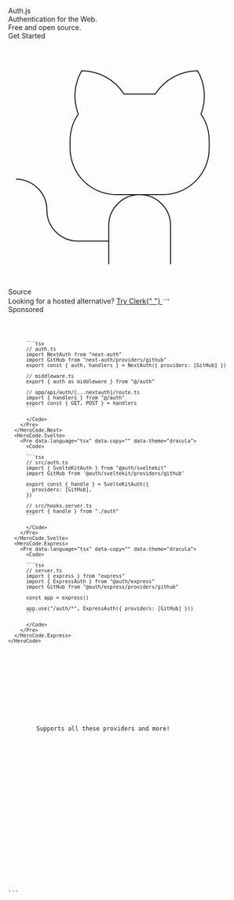 
<div className="relative overflow-hidden w-full h-full flex flex-col">
  <section className="flex justify-center w-full px-8 xl:px-0 flex-col lg:flex-row self-center items-center lg:items-start gap-6 max-w-7xl pt-12 pb-24 sm:py-32 lg:py-56">
    <div className="flex-col flex justify-start gap-10 lg:py-8 mx-8">
      <div className="flex flex-col gap-8 justify-center py-2 items-center w-full">
        <span className="text-6xl font-black lg:text-8xl">Auth.js</span>
        <div className="flex flex-col gap-4 justify-center text-2xl font-bold text-center lg:text-3xl">
          <div>Authentication for the Web.</div>
          <div className="underline-highlight">Free and open source.</div>
        </div>
      </div>
      <div className="text-lg justify-center items-center flex gap-4">
        <Link
          href="/getting-started"
          className="p-3 w-1/2 text-center font-semibold bg-violet-600 dark:bg-violet-800 text-white hover:dark:bg-violet-900 transition hover:bg-violet-700 duration-300"
        >
          Get Started
        </Link>
        <Link
          href="https://github.com/nextauthjs/next-auth"
          target="_blank"
          className="p-3 w-1/2 justify-center flex gap-2 items-center dark:bg-gray-300 bg-violet-200 text-black transition duration-300 hover:dark:bg-gray-400 hover:bg-violet-300"
        >
          <svg className="size-5" viewBox="0 0 256 256">
            <rect width="256" height="256" fill="none" />
            <path
              d="M119.83,56A52,52,0,0,0,76,32a51.92,51.92,0,0,0-3.49,44.7A49.28,49.28,0,0,0,64,104v8a48,48,0,0,0,48,48h48a48,48,0,0,0,48-48v-8a49.28,49.28,0,0,0-8.51-27.3A51.92,51.92,0,0,0,196,32a52,52,0,0,0-43.83,24Z"
              fill="none"
              stroke="currentColor"
              strokeLinecap="round"
              strokeLinejoin="round"
              strokeWidth="16"
            />
            <path
              d="M104,232V192a32,32,0,0,1,32-32h0a32,32,0,0,1,32,32v40"
              fill="none"
              stroke="currentColor"
              strokeLinecap="round"
              strokeLinejoin="round"
              strokeWidth="16"
            />
            <path
              d="M104,208H72a32,32,0,0,1-32-32A32,32,0,0,0,8,144"
              fill="none"
              stroke="currentColor"
              strokeLinecap="round"
              strokeLinejoin="round"
              strokeWidth="16"
            />
          </svg>
          Source
        </Link>
      </div>
      <div className="text-lg flex-col items-center flex gap-2">
        <div className="flex flex-col sm:flex-row text-base items-center gap-2">
          Looking for a hosted alternative?
          <a
            href="https://clerk.com?utm_source=sponsorship&utm_medium=website&utm_campaign=authjs&utm_content=cta"
            target="_blank"
            className="flex gap-2 text-[#289ef9]"
          >
            Try Clerk{" "}
            <svg
              width="16"
              data-slot="icon"
              fill="none"
              strokeWidth="1.5"
              stroke="currentColor"
              viewBox="0 0 24 24"
              xmlns="http://www.w3.org/2000/svg"
              aria-hidden="true"
            >
              <path
                strokeLinecap="round"
                strokeLinejoin="round"
                d="M17.25 8.25 21 12m0 0-3.75 3.75M21 12H3"
              ></path>
            </svg>
          </a>
        </div>
        <div className="sponsoredBadge">Sponsored</div>
      </div>
    </div>
    <HeroCode>
      <HeroCode.Next>
        <Pre data-language="tsx" data-copy="" data-theme="dracula">
          <Code>

          ```tsx
          // auth.ts
          import NextAuth from "next-auth"
          import GitHub from "next-auth/providers/github"
          export const { auth, handlers } = NextAuth({ providers: [GitHub] })

          // middleware.ts
          export { auth as middleware } from "@/auth"

          // app/api/auth/[...nextauth]/route.ts
          import { handlers } from "@/auth"
          export const { GET, POST } = handlers
          ```

          </Code>
        </Pre>
      </HeroCode.Next>
      <HeroCode.Svelte>
        <Pre data-language="tsx" data-copy="" data-theme="dracula">
          <Code>

          ```tsx
          // src/auth.ts
          import { SvelteKitAuth } from "@auth/sveltekit"
          import GitHub from '@auth/sveltekit/providers/github'

          export const { handle } = SvelteKitAuth({
            providers: [GitHub],
          })

          // src/hooks.server.ts
          export { handle } from "./auth"
          ```

          </Code>
        </Pre>
      </HeroCode.Svelte>
      <HeroCode.Express>
        <Pre data-language="tsx" data-copy="" data-theme="dracula">
          <Code>

          ```tsx
          // server.ts
          import { express } from "express"
          import { ExpressAuth } from "@auth/express"
          import GitHub from "@auth/express/providers/github"

          const app = express()

          app.use("/auth/*", ExpressAuth({ providers: [GitHub] }))
          ```

          </Code>
        </Pre>
      </HeroCode.Express>
    </HeroCode>

  </section>
  <Guides />
  <section
    className="flex relative h-[40rem] flex-col justify-between items-center pt-24 pb-12
    bg-neutral-200 dark:bg-neutral-900 overflow-hidden"
  >
    <div
      className="z-10 flex gap-4 justify-start items-center text-2xl md:text-3xl font-bold
      text-center text-white lg:text-4xl h-full"
    >
      <div className="leading-normal text-slate-800 px-12 dark:text-slate-200 pb-12 dark:drop-shadow-none">
        Supports all these providers and more!
      </div>
    </div>
    <ProviderMarquee />
  </section>
  <Footer className="bg-white dark:bg-neutral-950 py-8 !m-0" />
  <Blur />
  <div className="overflow-hidden bg-animation -z-10">
    <div id="stars"></div>
    <div id="stars2"></div>
    <div id="stars3"></div>
    <div id="stars4"></div>
  </div>
</div>
```
